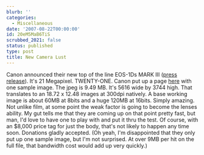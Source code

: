 ```yaml
---
blurb: ''
categories:
  - Miscellaneous
date: '2007-08-22T00:00:00'
id: 20eM5MaB6TiS
scrubbed_2021: false
status: published
type: post
title: New Camera Lust
---
```


Canon announced their new top of the line EOS-1Ds MARK III
([press release](http://www.usa.canon.com/html/templatedata/pressrelease/20070820_1dsmk3.html)).
It's 21 Megapixel. TWENTY-ONE. Canon put up a page
[here](http://web.canon.jp/imaging/eosd/eos1dsm3/eos1dsm3_sample-e.html)
with one sample image. The jpeg is 9.49 MB. It's 5616 wide by 3744
high. That translates to an 18.72 x 12.48 images at 300dpi
natively. A base working image is about 60MB at 8bits and a huge
120MB at 16bits. Simply amazing. Not unlike film, at some point the
weak factor is going to become the lenses ability. My gut tells me
that they are coming up on that point pretty fast, but man, I'd
love to have one to play with and put it thru the test. Of course,
with an $8,000 price tag for just the body, that's not likely to
happen any time soon. Donations gladly accepted. (Oh yeah, I'm
disappointed that they only put up one sample image, but I'm not
surprised. At over 9MB per hit on the full file, that bandwidth
cost would add up very quickly.)
